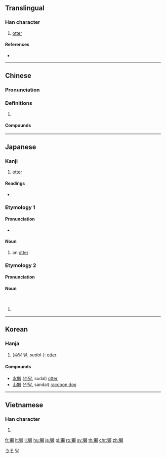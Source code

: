 {{also|獭}}
==Translingual==

===Han character===
{{Han char|rn=94|rad=犬|as=16|sn=19|four=47286|canj=KHDLC}}

# [[otter]]

====References====
* {{Han ref|kx=0721.080|dkj=20782|dj=1133.050|hdz=21377.040|uh=737A|ud=29562|bh=C3A1|bd=50081}}

----

==Chinese==
{{zh-forms|s=獭}}

===Pronunciation===
{{zh-pron
|m=tǎ
|c=caat3,taat3
|mn=thoah
|mc=y
|oc=y
|cat=
}}

===Definitions===
{{zh-hanzi}}

# {{rfdef|zh}}

====Compounds====
{{zh-der|旱獺|水獺|海獺|猵獺|獺祭|獺祭魚}}

----

==Japanese==

===Kanji===
{{ja-kanji|grade=|rs=犬16}}

# [[otter]]

====Readings====
* {{ja-readings|kanyoon=[[だつ]] (datsu)|goon=[[たち]] (tachi)|kanon=[[たつ]] (tatsu)|kun=[[うそ]] (uso), [[おそ]] (oso), [[かわうそ]] (kawauso), [[かわおそ]] (kawaoso)}}

===Etymology 1===
{{ja-kanjitab|おそ|yomi=k}}
{{ja-kanjitab|うそ|yomi=k}}
{{rfe|ja}}

====Pronunciation====
{{ja-pron|acc=a|y=k|うそ}}
* {{homophone|lang=ja|嘘|鷽|sort=うそ}}

====Noun====
{{ja-noun|うそ}} {{ja-altread|hira=おそ|hhira=をそ}}

# an [[otter]]

[[Category:ja:Mustelids|うそ]]

===Etymology 2===
{{ja-kanjitab|かわおそ|yomi=k}}
{{ja-kanjitab|かわうそ|yomi=k}}
{{compound|ja|川|獺|tr1=kawa|t1=[[river]]|tr2=uso|t2=[[otter]]|sort=かわうそ}}

====Pronunciation====
{{ja-pron|acc=h|y=k|かわうそ}}

====Noun====
{{ja-noun|かわうそ|カワウソ|hhira=かはうそ}}<br>{{ja-altread|hira=かわおそ|kata=カワオソ|hhira=かはをそ}}

# {{alternative spelling of|川獺|lang=ja||[[otter]]}}

----

==Korean==

===Hanja===
{{ko-hanja|hangeul=[[달]], [[찰]]|eumhun=|rv=dal, chal|mr=tal, ch'al|y=tal, chal}}

# ([[수달]] 달, ''sudal-''): [[otter]]

====Compounds====
* [[水獺]] ([[수달]], sudal) [[otter]]
* [[山獺]] ([[산달]], sandal) [[raccoon dog]]

[[Category:Hanja readings|달]]

----

==Vietnamese==

===Han character===
{{vi-hantu|[[thát]], [[rái]]|rs=犬16}}

# {{defn|lang=vi|sort=犬16}}

[[fr:獺]]
[[lt:獺]]
[[li:獺]]
[[hu:獺]]
[[ja:獺]]
[[pl:獺]]
[[ro:獺]]
[[sv:獺]]
[[th:獺]]
[[chr:獺]]
[[zh:獺]]